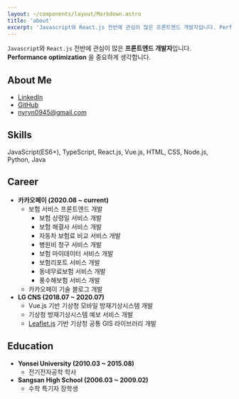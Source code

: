 ```yaml
---
layout: ~/components/layout/Markdown.astro
title: 'about'
excerpt: 'Javascript와 React.js 전반에 관심이 많은 프론트엔드 개발자입니다. Performance optimization 을 중요하게 생각합니다.'
---
```


`Javascript`와 `React.js` 전반에 관심이 많은 **프론트엔드 개발자**입니다.
**Performance optimization** 을 중요하게 생각합니다.

## About Me

- [LinkedIn](https://www.linkedin.com/in/yuri-na-0a29ba137/)
- [GitHub](https://github.com/yrnana)
- nyryn0945@gmail.com

## Skills

JavaScript(ES6+), TypeScript, React.js, Vue.js, HTML, CSS, Node.js, Python, Java

## Career

- **카카오페이 (2020.08 ~ current)**
  - 보험 서비스 프론트엔드 개발
    - 보험 상령일 서비스 개발
    - 보험 해결사 서비스 개발
    - 자동차 보험료 비교 서비스 개발
    - 병원비 청구 서비스 개발
    - 보험 마이데이터 서비스 개발
    - 보험리포트 서비스 개발
    - 동네무료보험 서비스 개발
    - 풍수해보험 서비스 개발
  - 카카오페이 기술 블로그 개발
- **LG CNS (2018.07 ~ 2020.07)**
  - Vue.js 기반 기상청 모바일 방재기상시스템 개발
  - 기상청 방재기상시스템 예보 서비스 개발
  - [Leaflet.js](https://github.com/Leaflet/Leaflet) 기반 기상청 공통 GIS 라이브러리 개발

## Education

- **Yonsei University (2010.03 ~ 2015.08)**
  - 전기전자공학 학사
- **Sangsan High School (2006.03 ~ 2009.02)**
  - 수학 특기자 장학생
